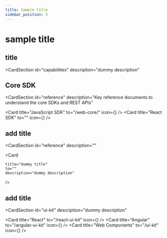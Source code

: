 ```yaml
---
title: Sample title
sidebar_position: 5
---
```


# sample title


## title 

<CardSection
  id="capabilities"
  description="dummy description"
>
  <Card
    title="dummy title"
    to=""
    description="dummy description"
  />
  <Card
    title="dummy title"
    to=""
    description="dummy description"
  />
  <Card
    title="dummy title"
    to=""
    description="dummy description"
  />
  <Card
    title="dummy title"
    to=""
    description="dummy description"
  />
  <Card
    title="dummy title"
    to=""
    description="dummy description"
  />
  <Card
    title="dummy title"
    to=""
    description="dummy description"
  />
  <Card
    title="dummy title"
    to=""
    description="dummy description"
  />
  <Card
    title="dummy title"
    to=""
    description="dummy description"
  />
</CardSection>

## Core SDK

<CardSection
  id="reference"
  description="Key reference documents to understand the core SDKs and REST APIs"
>
  <Card title="JavaScript SDK" to="/web-core/" icon={<JSIcon />} />
  <Card
    title="React SDK"
    to=""
    icon={<ReactIcon />}
  />
</CardSection>

## add title

<CardSection
  id="reference"
  description=""
>
<Card

    title="dummy title"
    to=""
    description="dummy description"
  />
  </CardSection>

## add title

<CardSection
  id="ui-kit"
  description="dummy description"
>
  <Card title="React" to="/react-ui-kit" icon={<ReactIcon />} />
  <Card title="Angular" to="/angular-ui-kit" icon={<AngularIcon />} />
  <Card title="Web Components" to="/ui-kit" icon={<HTMLIcon />} />
</CardSection>
